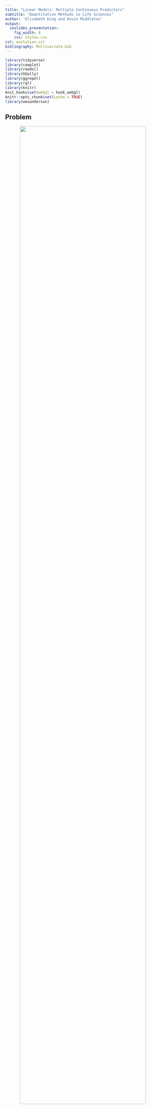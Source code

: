 ```yaml
---
title: "Linear Models: Multiple Continuous Predictors"
subtitle: "Quantitative Methods in Life Sciences"
author: 'Elizabeth King and Kevin Middleton'
output:
  ioslides_presentation:
    fig_width: 8
    css: styles.css
csl: evolution.csl
bibliography: Multivariate.bib
---
```


```r
library(tidyverse)
library(cowplot)
library(readxl)
library(GGally)
library(ggrepel)
library(rgl)
library(knitr)
knit_hooks$set(webgl = hook_webgl)
knitr::opts_chunk$set(cache = TRUE)
library(wesanderson)
```

## Problem

<center>
<img src="https://i.imgur.com/GsL12KL.jpg" width="90%" />
</center>

## Prediction

> Outcome: Juvenile Survival

<div class="columns-2">

Possible predictors:

- Birth date
- Birth mass
- Year
- Sex
- Maternal fecundity
- Maternal reproductive status

<br />

- Maternal age
- Population size
- Temperature (min, max, ave...)
- Rainfall
- Wind speed
- ...

</div>

## Hierarchy of GLMs

<center>
<img src="https://i.imgur.com/sdx4fMz.png" width="100%" />
</center>

## What is multiple regression *really* doing?

Determine the association of each predictor while "controlling" for the other predictors.

How?

- Allow the other variables to account for variation *in the predictor of interest*
    - Multiple regression of the predictor of interest on the remaining predictors (response variable not involved)
- Regress the response on the *residual* variance of the predictor of interest

## What is multiple regression *really* doing?

$$Y = \beta_0 + \beta_1 X_1 + \beta_2 X_2 + \beta_3 X_3 + \beta_4 X_4$$

To estimate the coefficient of $X_1$:

- Regress $X_1$ on $X_2 + X_3 + X_4$

$$X_1 = \gamma_0 + \gamma_1 X_2 + \gamma_2 X_3 + \gamma_3 X_4$$

- Calculate residuals for the model.
- Regress $Y$ on the residuals.
- The estimated coefficient is $\beta_1$.

## Residuals

```r
n <- 50
X <- runif(n, 10, 20)
Y <- 2.3 * X + rnorm(n, mean = 1, sd = 2)
M <- data.frame(X, Y)

fm <- lm(Y ~ X, M)
M$fit <- fm$fitted.values

p1 <- M %>%
  ggplot(aes(X, Y)) +
  geom_smooth(method = "lm", se = FALSE) +
  geom_point()
print(p1)
```

## Residuals

*Assumption*: Residuals from OLS regression should be centered on zero and normally distributed.

```r
set.seed(423846)
n <- 50
X <- runif(n, 10, 20)
Y <- 2.3 * X + rnorm(n, mean = 1, sd = 2)
M <- data.frame(X, Y)

fm <- lm(Y ~ X, M)
M$fit <- fm$fitted.values

p1 <- M %>%
  ggplot(aes(X, Y)) +
  geom_smooth(method = "lm", se = FALSE) +
  geom_segment(aes(x = X, xend = X, y = Y, yend = fit),
               color = "red") +
  geom_point()

res <- fm$residuals

p2 <- tibble(res) %>%
  ggplot(aes(res)) +
  geom_dotplot() +
  labs(x = "Residual", y = "Relative Count")

plot_grid(p1, p2, ncol = 2)
```

## Milk content across mammalian species

What are the contributions of the fat and lactose content of mammalian milk to total milk energy?

- *Outcome*: Kilocalories of energy per gram of milk
- *Predictors*:
    - Percent fat
    - Percent lactose

## Milk content across mammalian species

```r
milk <- read_excel("../data/Milk.xlsx", na = "NA")
glimpse(milk)
```

Ignore for now that these are comparative species-level data.

## Wrangling data {.smaller}

Keep:

- `species`: Species
- `kcal.per.g`: Kilocalories of energy per gram of milk
- `perc.fat`: Percent fat
- `perc.lactose`: Percent lactose

Filter complete cases (drop rows with `NA`).

```r
M <- milk %>% select(species, kcal.per.g, perc.fat, perc.lactose) %>%
  drop_na()
names(M) <- c("Species", "Milk_Energy", "Fat", "Lactose")
glimpse(M)
```

## Visualizing data

```r
plot3d(M$Fat, M$Lactose, M$Milk_Energy,
       type = "s", col = "red", size = 1,
       xlab = "Fat Percent",
       ylab = "Lactose Percent",
       zlab = "Milk Energy")
```

## Visualizing data

```r
library(GGally)
ggscatmat(M, columns = 2:4)
```

## Multiple regression {.smaller}

```r
fm <- lm(Milk_Energy ~ Fat + Lactose, data = M)
summary(fm)
```

## Visualizing multiple regression

```r
plot3d(M$Fat, M$Lactose, M$Milk_Energy,
       type = "s", col = "red", size = 1,
       xlab = "Fat Percent",
       ylab = "Lactose Percent",
       zlab = "Milk Energy")
coefs <- coef(fm)
a <- coefs["Fat"]
b <- coefs["Lactose"]
c <- -1
d <- coefs["(Intercept)"]
planes3d(a, b, c, d, alpha = 0.5)
```

## Estimate `Fat` coefficient

1. Use `Lactose` to predict `Fat`, which will take the effect of `Lactose` out of the model when we predict `Milk_Energy`
1. Extract the residuals and add them onto the data.

```r
fm_Lact <- lm(Fat ~ Lactose, data = M)
M$resid_Lact <- residuals(fm_Lact)
head(M)
```

## Estimate `Fat` coefficient

```r
F_v_L <- ggplot(M, aes(Lactose, Fat, label = Species)) +
  geom_smooth(method = "lm", se = FALSE, color = "blue") +
  geom_point() +
  labs(x = "Percent Lactose", y = "Percent Fat")
print(F_v_L + geom_text_repel(size = 3, force = 15))
```

## Estimate `Fat` coefficient

```r
milk_res_lact <- ggplot(M, aes(resid_Lact, Milk_Energy,
                               label = Species)) +
  geom_vline(xintercept = 0, color = "blue") +
  geom_smooth(method = "lm", se = FALSE, color = "darkgreen") +
  geom_point() +
  labs(x = "Residual Fat Percent", y = "Milk Energy")
print(milk_res_lact + geom_text_repel(size = 3, force = 15))
```

## Estimate `Fat` coefficient

```r
coef(lm(Milk_Energy ~ resid_Lact, data = M))
coef(fm)
```

## Estimate `Lactose` coefficient

1. Use `Fat` to predict `Lactose`, which will take the effect of `Fat` out of the model when we predict `Milk_Energy`
1. Extract the residuals and add them onto the data.frame `M`.

```r
fm_Fat <- lm(Lactose ~ Fat, data = M)
M$resid_Fat <- residuals(fm_Fat)
```

## Estimate `Lactose` coefficient

```r
L_v_F <- ggplot(M, aes(Fat, Lactose, label = Species)) +
  geom_smooth(method = "lm", se = FALSE, color = "blue") +
  geom_point() +
  labs(y = "Percent Lactose", x = "Percent Fat")
print(L_v_F + geom_text_repel(size = 3, force = 15))
```

## Estimate `Lactose` coefficient

```r
milk_res_fat <- ggplot(M, aes(resid_Fat, Milk_Energy,
                              label = Species)) +
  geom_vline(xintercept = 0, color = "blue") +
  geom_smooth(method = "lm", se = FALSE, color = "darkgreen") +
  geom_point() +
  labs(x = "Residual Lactose Percent", y = "Milk Energy")
print(milk_res_fat + geom_text_repel(size = 3, force = 15))
```

## Estimate `Lactose` coefficient

```r
coef(lm(Milk_Energy ~ resid_Fat, data = M))
coef(fm)
```

## Compare

```r
plot_grid(F_v_L, L_v_F, ncol = 2)
```

## Compare

```r
plot_grid(milk_res_lact, milk_res_fat, ncol = 2)
```

## Multicollinearity

High correlation between predictors leaves little residual variation to be used for explaining the outcome variable.

```r
ggscatmat(M, columns = 2:4)
```

## Masking

Multiple predictors are useful for predicting outcomes when bivariate relationships with the response variable is not strong.

But:

- Associative relationships can be obscured when two predictors are somewhat correlated with one another.

## Mammal milk data in a different context

Milk is a big energetic investment

- Is there a significant association between energy content of milk while controlling for neocortex size and body size?
- Do primates with larger brains produce significantly more nutritious milk so their offspring can grow quickly (because they must grow quickly) ?

## Visualizing

```r
M <- milk %>% select(species, kcal.per.g, mass, neocortex.perc) %>%
  drop_na()
names(M) <- c("Species", "Milk_Energy", "Mass", "Neocortex")
M <- M %>% mutate(log_Mass = log(Mass))

p1 <- ggplot(M, aes(log_Mass, Milk_Energy, label = Species)) +
  geom_point() +
  geom_smooth(method = "lm", se = FALSE) +
  labs(x = "log Mass (kg)", y = "Milk Energy (kcal/g)") +
  geom_text_repel(size = 3, force = 15)
p2 <- ggplot(M, aes(Neocortex, Milk_Energy, label = Species)) +
  geom_point() +
  geom_smooth(method = "lm", se = FALSE) +
  labs(x = "Percentage Neocortex", y = "Milk Energy (kcal/g)") +
  geom_text_repel(size = 3, force = 15)
plot_grid(p2, p1, ncol = 2)
```

## Visualizing

```r
ggscatmat(M, columns = c(2, 4, 5))
```

## Bivariate model of Neocortex {.smaller}

```r
fm_Neo <- lm(Milk_Energy ~ Neocortex, data = M)
summary(fm_Neo)
```

## Bivariate model of log Mass {.smaller}

```r
fm_Mass <- lm(Milk_Energy ~ log_Mass, data = M)
summary(fm_Mass)
```

## Multivariate model {.smaller}

```r
fm_Multi <- lm(Milk_Energy ~ Neocortex + log_Mass, data = M)
summary(fm_Multi)
```

## Interpretation

- Both coefficients go up
    - Neocortex: $0.005 \rightarrow 0.03$ (*P* = 0.004)
    - log Mass: $-0.03 \rightarrow -0.1$ (*P* = 0.002)

Regression asks (and answers):

1. Do species that have high neocortex percentage *for their mass* have higher energy milk?
1. Do species with high body mass *for their neocortex percentage* have higher energy milk?

## Neocortex vs. log Mass

```r
ggplot(M, aes(log_Mass, Neocortex, label = Species)) +
  geom_point() +
  labs(x = "log Mass (kg)", y = "Neocortex Percentage") +
  geom_smooth(method = "lm", se = FALSE) +
  geom_text_repel(size = 3, force = 15)
```

## Milk Energy vs. Residual Mass

```r
M$resid_Neo <- residuals(lm(Neocortex ~ log_Mass, data = M))
ggplot(M, aes(resid_Neo, Milk_Energy, label = Species)) +
  geom_vline(xintercept = 0, color = "blue") +
  geom_point() +
  labs(x = "Residual Neocortex", y = "Milk Energy") +
  geom_smooth(method = "lm", se = FALSE, color = "darkgreen") +
  geom_text_repel(size = 3, force = 15)
```

## Quiz 07-3

Complete Quiz 07-3

Watch Lecture 07-4
